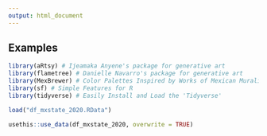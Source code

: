```yaml
---
output: html_document
---
```


## Examples 

```r
library(aRtsy) # Ijeamaka Anyene's package for generative art 
library(flametree) # Danielle Navarro's package for generative art
library(MexBrewer) # Color Palettes Inspired by Works of Mexican Muralists
library(sf) # Simple Features for R
library(tidyverse) # Easily Install and Load the 'Tidyverse'
```

```r
load("df_mxstate_2020.RData")
```

```r
usethis::use_data(df_mxstate_2020, overwrite = TRUE)
```



<!--

```r
# Create waves using functions
wave_1 <- data.frame(x = seq(from = -2 * pi,
                             to = -0,
                             by = 0.01)) %>% 
  mutate(y = x * sin(5 * x + 0.2))

wave_2 <- data.frame(x = seq(from = -2 * pi,
                             to = -0,
                             by = 0.01)) %>% 
  mutate(y = x * sin(5 * x + 0.4) + 3)

wave_3 <- data.frame(x = seq(from = -2 * pi,
                             to = -0,
                             by = 0.01)) %>% 
  mutate(y = x * sin(5 * x + 0.8)  + 8)

wave_5 <- data.frame(x = seq(from = -2 * pi,
                             to = -0,
                             by = 0.01)) %>% 
  mutate(y = 0.5 * x * sin(5 * x + 1.5)  + 10)

ggplot() +
  geom_ribbon(data = wave_1,
              aes(x, 
                  ymin = 0.025 * x * (y - 0.025) - 0.1 * (x^2 - pi^2), 
                  ymax = 0.05 * x * (y + 0.025)),
              color = "black",
              fill = "orange") +
  geom_ribbon(data = wave_2,
              aes(x, 
                  ymin = 0.025 * x * (y - 0.025), 
                  ymax = 0.05 * x * (y + 0.025)),
              color = "black",
              fill = "blue") + 
geom_ribbon(data = wave_3,
              aes(x, 
                  ymin = 0.025 * x * (y - 0.025), 
                  ymax = 0.05 * x * (y + 0.025)),
              color = "black",
              fill = "yellow") +
    geom_ribbon(data = wave_4,
              aes(x, 
                  ymin = -0.025 * x * (y - 0.025) - 0.1 * (x^2 - pi^2), 
                  ymax = -0.05 * x * (y + 0.025)),
              color = "black",
              fill = "red") +
  geom_ribbon(data = wave_5,
              aes(x, 
                  ymin = 0.025 * x * (y - 0.025), 
                  ymax = 0.05 * x * (y + 0.025)),
              color = "black",
              fill = "green")


```

```r
# Create waves using functions
ggplot() +
  geom_rect(aes(xmin = -2 * pi, 
                xmax = 0, 
                ymin = -10 - 2.0,
                ymax = 10 + 2.0 ),
            size = 2.5,
            color = mex.brewer("Atentado")[9],
            fill = mex.brewer("Atentado")[4]) +
  # geom_ribbon(data = data.frame(x = seq(from = -2 * pi,
  #                            to = -0,
  #                            by = 0.01)) %>% 
  #               mutate(y = sin(5 * x + 0.2) - 11) %>%
  #               wave_maker(n = 10, shift = -2),
  #             aes(x, 
  #                 ymin = y - 2, 
  #                 ymax = y + 2,
  #                 group = group,
  #                 fill= factor(group)),
  #             color = NA) +
  geom_ribbon(data = data.frame(x = seq(from = -2 * pi,
                             to = -0,
                             by = 0.01)) %>% 
                mutate(y = x * sin(4 * x + 0.2) + 2) %>%
                wave_maker(n = 10, shift = 0.75),
              aes(x, 
                  ymin = y - 0.05 * (5 + x/2)^2, 
                  ymax = y + 0.05 * (5 - x/2)^2,
                  group = group,
                  fill= factor(group)),
              color = "white") +
  # geom_ribbon(data = data.frame(x = seq(from = -2 * pi,
  #                            to = -0,
  #                            by = 0.01)) %>% 
  #               mutate(y = x * sin(5 * x + 0.2) + 3) %>%
  #               wave_maker(n = 10, shift = 0.5),
  #             aes(x, 
  #                 ymin = 0.25 * x * (y - 0.025), 
  #                 ymax = 0.05 * x * (y + 0.025),
  #                 group = group,
  #                 fill= factor(group)),
  #             color = NA) +
  #ylim(c(-10, 10)) +
  geom_rect(aes(xmin = -2 * pi, 
                xmax = 0, 
                ymin = -10 - 2.0,
                ymax = 10 + 2.0 ),
            size = 2.5,
            color = "black",
            fill = NA) +
  scale_fill_manual(values = mex.brewer("Atentado", n = 10)) +
  theme_void() +
  theme(legend.position = "none")
```



```r
# Creating a function for iterations====

wave_maker_2 <- function(wave_df, n, y_shift, x_shift){
  
  #Create an empty list to store our multiple dataframes(waves)#
  wave_list<- list()
  
  #Create a for loop to iteratively make "n" waves shifted a distance `shift` from each other #
  for(i in seq_along(1:n)){
    
    wave_list[[i]] <- wave_df %>%
      mutate(y = y - (shift * i),
             group = i)  
  }
  
  #return the completed data frame to the environment#
  return(bind_rows(wave_list))
}
```


```r
wave_layers <- rbind(wave_1 %>%
                       wave_maker(n = 5, 
                                  shift = 0.5),
                     wave_2 %>%
                       wave_maker(n = 5, 
                                  shift = 1) %>%
                       mutate(group = group + 5))

col_palette <- mex.brewer("Alacena", n = 200)

ggplot(wave_layers) +
  geom_rect(aes(xmin = -2 * pi, 
                xmax = -pi, 
                ymin = min(y) - 2.0,
                ymax = max(y) + 2.0 ),
            size = 2.5,
            color = mex.brewer("Alacena")[9],
            fill = mex.brewer("Alacena")[4]) +
  geom_ribbon(aes(x, 
                  ymin = 0.025 * x * (y - 0.025), 
                  ymax = 0.1 * x * (y + 0.025), 
                  group = group, 
                  fill = group),
              color = "black",
              size = 0.5) + 
  geom_rect(aes(xmin = -2 * pi, 
                xmax = -pi, 
                ymin = min(y) - 2.0,
                ymax = max(y) + 2.0 ),
            size = 2.5,
            color = "black",
            fill = NA) +
  scale_fill_gradientn(colors = col_palette)+
  theme_void() +
  theme(legend.position = "none")

```

-->


